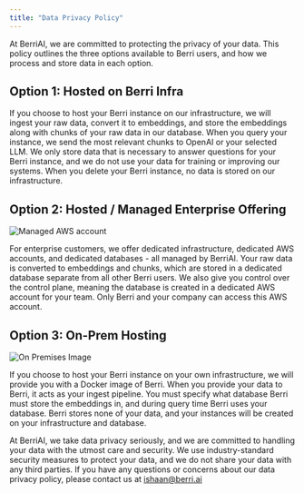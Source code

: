 ```yaml
---
title: "Data Privacy Policy"
---
```


At BerriAI, we are committed to protecting the privacy of your data. This policy outlines the three options available to Berri users, and how we process and store data in each option.

## **Option 1: Hosted on Berri Infra**

If you choose to host your Berri instance on our infrastructure, we will ingest your raw data, convert it to embeddings, and store the embeddings along with chunks of your raw data in our database. When you query your instance, we send the most relevant chunks to OpenAI or your selected LLM. We only store data that is necessary to answer questions for your Berri instance, and we do not use your data for training or improving our systems. When you delete your Berri instance, no data is stored on our infrastructure.

## **Option 2: Hosted / Managed Enterprise Offering**
![Managed AWS account](hosted.png)

For enterprise customers, we offer dedicated infrastructure, dedicated AWS accounts, and dedicated databases - all managed by BerriAI. Your raw data is converted to embeddings and chunks, which are stored in a dedicated database separate from all other Berri users. We also give you control over the control plane, meaning the database is created in a dedicated AWS account for your team. Only Berri and your company can access this AWS account.

## **Option 3: On-Prem Hosting**

![On Premises Image](on_prem.png)

If you choose to host your Berri instance on your own infrastructure, we will provide you with a Docker image of Berri. When you provide your data to Berri, it acts as your ingest pipeline. You must specify what database Berri must store the embeddings in, and during query time Berri uses your database. Berri stores none of your data, and your instances will be created on your infrastructure and database.

At BerriAI, we take data privacy seriously, and we are committed to handling your data with the utmost care and security. We use industry-standard security measures to protect your data, and we do not share your data with any third parties. If you have any questions or concerns about our data privacy policy, please contact us at ishaan@berri.ai